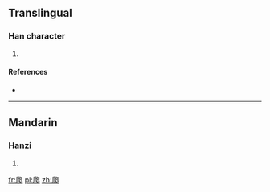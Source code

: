 ==Translingual==

===Han character===
{{Han char|rn=87|rad=爪|as=05|sn=9|four=|canj=HOPRU,XHOPR}}

# {{defn|Han|sort=爪05}}

====References====
* {{Han ref|kx=0689.020|dkj=19670|dj=1102.060|hdz=32033.030|uh=722E|ud=29230}}

----

==Mandarin==

===Hanzi===
{{cmn-hanzi|pin=[[páo]] ([[pao2]]), [[wéi]] ([[wei2]])|wg=p'ao<sup>2</sup>, wei<sup>2</sup>}}

# {{defn|lang=cmn|sort=爪05}}

[[fr:爮]]
[[pl:爮]]
[[zh:爮]]